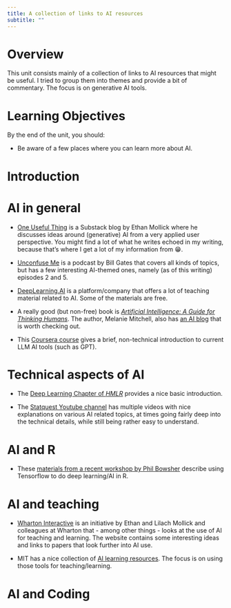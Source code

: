 ```yaml
---
title: A collection of links to AI resources
subtitle: ""
---
```






# Overview
This unit consists mainly of a collection of links to AI resources that might be useful. I tried to group them into themes and provide a bit of commentary. The focus is on generative AI tools.

# Learning Objectives
By the end of the unit, you should:

* Be aware of a few places where you can learn more about AI.


# Introduction


# AI in general

* [One Useful Thing](https://www.oneusefulthing.org/) is a Substack blog by Ethan Mollick where he discusses ideas around (generative) AI from a very applied user perspective. You might find a lot of what he writes echoed in my writing, because that's where I get a lot of my information from 😁.

* [Unconfuse Me](https://www.gatesnotes.com/Podcast) is a podcast by Bill Gates that covers all kinds of topics, but has a few interesting AI-themed ones, namely (as of this writing) episodes 2 and 5.

* [DeepLearning.AI](https://www.deeplearning.ai/) is a platform/company that offers a lot of teaching material related to AI. Some of the materials are free.

* A really good (but non-free) book is [*Artificial Intelligence: A Guide for Thinking Humans*](https://melaniemitchell.me/aibook/). The author, Melanie Mitchell, also has [an AI blog](https://aiguide.substack.com/) that is worth checking out.

* This [Coursera course](https://www.coursera.org/learn/generative-ai-for-everyone) gives a brief, non-technical introduction to current LLM AI tools (such as GPT).


# Technical aspects of AI 

* The [Deep Learning Chapter of *HMLR*](https://bradleyboehmke.github.io/HOML/deep-learning.html) provides a nice basic introduction. 

* The [Statquest Youtube channel](https://www.youtube.com/@statquest) has multiple videos with nice explanations on various AI related topics, at times going fairly deep into the technical details, while still being rather easy to understand. 

# AI and R

* These [materials from a recent workshop by Phil Bowsher](https://github.com/philbowsher/Workshop-R-Tensorflow-Scientific-Computing) describe using Tensorflow to do deep learning/AI in R.



# AI and teaching


- [Wharton Interactive](https://interactive.wharton.upenn.edu/teaching-with-ai/) is an initiative by Ethan and Lilach Mollick and colleagues at Wharton that - among other things - looks at the use of AI for teaching and learning. The website contains some interesting ideas and links to papers that look further into AI use.

- MIT has a nice collection of [AI learning resources](https://mitsloanedtech.mit.edu/ai/). The focus is on using those tools for teaching/learning.

# AI and Coding






